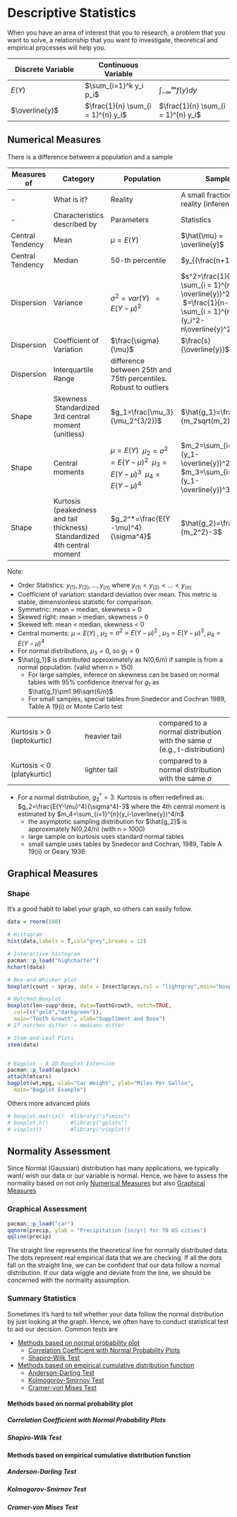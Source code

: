 # Descriptive Statistics {#descriptive-stat}
When you have an area of interest that you to research, a problem that you want to solve, a relationship that you want to investigate, theoretical and empirical processes will help you.  

 | Discrete Variable | Continuous Variable
--- | --- | ---
$E(Y)$ | $\sum_{i=1}^k y_i p_i$ | $\int_{-\infty}^{\infty} f(y) dy$
$\overline{y}$ | $\frac{1}{n} \sum_{i = 1}^{n} y_i$ | $\frac{1}{n} \sum_{i = 1}^{n} y_i$



## Numerical Measures

There is a difference between a population and a sample

Measures of | Category | Population | Sample
---|---|---|---
- |What is it? | Reality | A small fraction of reality (inference)
- |Characteristics described by | Parameters | Statistics
Central Tendency | Mean | $\mu = E(Y)$ | $\hat{\mu} = \overline{y}$
Central Tendency | Median | 50-th percentile | $y_{(\frac{n+1}{2})}$
Dispersion | Variance | $\sigma^2=var(Y)$ \ $=E(Y-\mu)^2$ | $s^2=\frac{1}{n-1} \sum_{i = 1}^{n} (y_i-\overline{y})^2$ \ $=\frac{1}{n-1} \sum_{i = 1}^{n} (y_i^2-n\overline{y}^2)$
Dispersion | Coefficient of Variation | $\frac{\sigma}{\mu}$ | $\frac{s}{\overline{y}}$
Dispersion | Interquartile Range | difference between 25th and 75th percentiles. Robust to outliers | 
Shape | Skewness \ Standardized 3rd central moment (unitless) | $g_1=\frac{\mu_3}{\mu_2^{3/2}}$ | $\hat{g_1}=\frac{m_3}{m_2sqrt(m_2)}$
Shape | Central moments | $\mu=E(Y)$ \ $\mu_2 = \sigma^2=E(Y-\mu)^2$ \ $\mu_3 = E(Y-\mu)^3$ \ $\mu_4 = E(Y-\mu)^4$  | $m_2=\sum_{i=1}^{n}(y_1-\overline{y})^2/n$ \  $m_3=\sum_{i=1}^{n}(y_1-\overline{y})^3/n$
Shape | Kurtosis (peakedness and tail thickness) \ Standardized 4th central moment | $g_2^*=\frac{E(Y-\mu)^4}{\sigma^4}$ | $\hat{g_2}=\frac{m_4}{m_2^2}-3$



Note:  

 * Order Statistics: $y_{(1)},y_{(2)},...,y_{(n)}$ where $y_{(1)}<y_{(2)}<...<y_{(n)}$
 * Coefficient of variation: standard deviation over mean. This metric is stable, dimensionless statistic for comparison.
 * Symmetric: mean = median, skewness = 0
 * Skewed right: mean > median, skewness > 0
 * Skewed left: mean < median, skewness < 0
 * Central moments: $\mu=E(Y)$ , $\mu_2 = \sigma^2=E(Y-\mu)^2$ , $\mu_3 = E(Y-\mu)^3$, $\mu_4 = E(Y-\mu)^4$
 * For normal distributions, $\mu_3=0$, so $g_1=0$
 * $\hat{g_1}$ is distributed approximately as N(0,6/n) if sample is from a normal population. (valid when n > 150)  
    + For large samples, inferece on skewness can be based on normal tables with 95% confidence itnerval for $g_1$ as $\hat{g_1}\pm1.96\sqrt{6/n}$
    + For small samples, special tables from Snedecor and Cochran 1989, Table A 19(i) or Monte Carlo test

 | | |
---|---|---
Kurtosis > 0 (leptokurtic) | heavier tail | compared to a normal distribution with the same $\sigma$ (e.g., t-distribution)
Kurtosis < 0 (platykurtic) | lighter tail | compared to a normal distribution with the same $\sigma$

 * For a normal distribution, $g_2^*=3$. Kurtosis is often redefined as: $g_2=\frac{E(Y-\mu)^4}{\sigma^4}-3$ where the 4th central moment is estimated by $m_4=\sum_{i=1}^{n}(y_i-\overline{y})^4/n$
    + the asymptotic sampling distribution for $\hat{g_2}$ is approximately N(0,24/n) (with n > 1000)
    + large sample on kurtosis uses standard normal tables
    + small sample uses tables by Snedecor and Cochran, 1989, Table A 19(ii) or Geary 1936

## Graphical Measures
### Shape 
It's a good habit to label your graph, so others can easily follow.

```r
data = rnorm(100)

# Histogram
hist(data,labels = T,col="grey",breaks = 12) 

# Interactive histogram  
pacman::p_load("highcharter")
hchart(data) 

# Box-and-Whisker plot
boxplot(count ~ spray, data = InsectSprays,col = "lightgray",main="boxplot")

# Notched Boxplot
boxplot(len~supp*dose, data=ToothGrowth, notch=TRUE,
  col=(c("gold","darkgreen")),
  main="Tooth Growth", xlab="Suppliment and Dose")
# If notches differ -> medians differ

# Stem-and-Leaf Plots
stem(data)


# Bagplot - A 2D Boxplot Extension
pacman::p_load(aplpack)
attach(mtcars)
bagplot(wt,mpg, xlab="Car Weight", ylab="Miles Per Gallon",
  main="Bagplot Example")

```


Others more advanced plots
```r
# boxplot.matrix()  #library("sfsmisc")
# boxplot.n()       #library("gplots")
# vioplot()         #library("vioplot")
```

## Normality Assessment

Since Normal (Gaussian) distribution has many applications, we typically want/ wish our data or our variable is normal. Hence, we have to assess the normality based on not only [Numerical Measures] but also [Graphical Measures]

### Graphical Assessment
```r
pacman::p_load("car")
qqnorm(precip, ylab = "Precipitation [in/yr] for 70 US cities")
qqline(precip)
```
The straight line represents the theoretical line for normally distributed data. The dots represent real empirical data that we are checking.
If all the dots fall on the straight line, we can be confident that our data follow a normal distribution. If our data wiggle and deviate from the line, we should be concerned with the normality assumption. 

### Summary Statistics
Sometimes it's hard to tell whether your data follow the normal distribution by just looking at the graph. Hence, we often have to conduct statistical test to aid our decision.
Common tests are

 * [Methods based on normal probability plot]  
    + [Correlation Coefficient with Normal Probability Plots]  
    + [Shapiro-Wilk Test]  
 * [Methods based on empirical cumulative distribution function]  
    + [Anderson-Darling Test]  
    + [Kolmogorov-Smirnov Test]  
    + [Cramer-von Mises Test]

#### Methods based on normal probability plot
##### Correlation Coefficient with Normal Probability Plots

##### Shapiro-Wilk Test

#### Methods based on empirical cumulative distribution function
##### Anderson-Darling Test

##### Kolmogorov-Smirnov Test


##### Cramer-von Mises Test


